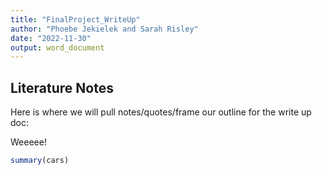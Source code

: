 ```yaml
---
title: "FinalProject_WriteUp"
author: "Phoebe Jekielek and Sarah Risley"
date: "2022-11-30"
output: word_document
---
```


## Literature Notes

Here is where we will pull notes/quotes/frame our outline for the write up doc:




Weeeee!

```r
summary(cars)
```

